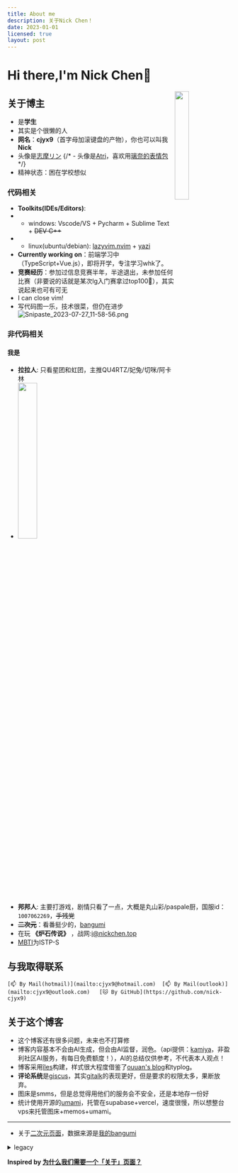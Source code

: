 ```yaml
---
title: About me
description: 关于Nick Chen！
date: 2023-01-01
licensed: true
layout: post
---
```


# Hi there,I'm Nick Chen👋

<img src="https://avatars.githubusercontent.com/u/119087246" style="width:25%;display:block;float:right;"></img>

## 关于博主
- 是**学生**
- 其实是个很懒的人
- **网名**：**cjyx9**（首字母加滚键盘的产物），你也可以叫我**Nick**
- 头像是[志摩リン](https://zh.moegirl.org.cn/zh-hans/%E5%BF%97%E6%91%A9%E5%87%9B)
{/* - 头像是[Atri](https://zh.moegirl.org.cn/ATRI_-My_Dear_Moments-)，喜欢用[璃奈的表情包](https://t.me/addstickers/RinaTennojii) */}
- 精神状态：困在学校想似
### 代码相关
- **Toolkits(IDEs/Editors)**: 
- - windows: Vscode/VS + Pycharm + Sublime Text + ~~DEV C++~~
- - linux(ubuntu/debian): [lazyvim.nvim](https://github.com/LazyVim/LazyVim) + [yazi](https://github.com/sxyazi/yazi)
- **Currently working on**：前端学习中（TypeScript+Vue.js），即将开学，专注学习whk了。
- **竞赛经历**：参加过信息竞赛半年，半途退出，未参加任何比赛（非要说的话就是某次lg入门赛拿过top100🤡），其实说起来也可有可无
- I can close vim!
- 写代码图一乐，技术很菜，但仍在进步
![Snipaste_2023-07-27_11-58-56.png](https://s2.loli.net/2023/07/28/MAt5J6XvsjbSLnu.png)

### 非代码相关
#### 我是
- **拉拉人**: 只看星团和虹团，主推<span class="bg-[#d9db83] dark:!text-black">QU4RTZ</span>/<span class="bg-[#1d1d1d] text-white">妃</span><span class="bg-[#ed7d95]">兔</span>/<span class="bg-[#9ca5b9]">切咪</span>/<span class="bg-[#a664a0]">阿卡林</span>
- <img src="https://s2.loli.net/2023/01/07/Sovy7h2AtnPxpV9.png" style="width:30%;"></img>
- **邦邦人**: 主要打游戏，剧情只看了一点，大概是<span class="bg-[#FF88BB]">丸山彩</span>/paspale厨，国服id：`1007062269`，~~手残党~~
- **~~二次元~~**：看番挺少的，[bangumi](https://bgm.tv/user/cjyx9)
- 在玩 **《炉石传说》** ，战网:i@nickchen.top
- [MBTI](https://www.16personalities.com/ch)为ISTP-S


## 与我取得联系
	[📫 By Mail(hotmail)](mailto:cjyx9@hotmail.com)  [📫 By Mail(outlook)](mailto:cjyx9@outlook.com)   [🐱 By GitHub](https://github.com/nick-cjyx9)

## 关于这个博客

- 这个博客还有很多问题，未来也不打算修
- 博客内容基本不会由AI生成，但会由AI监督，润色。（api提供：[kamiya](https://www.kamiya.dev)，非盈利社区AI服务，有每日免费额度！），AI的总结仅供参考，不代表本人观点！
- 博客采用[îles](https://iles.pages.dev)构建，样式很大程度借鉴了[ouuan's blog](https://ouuan.moe/)和typlog。
- **评论系统**是[giscus](https://giscus.app)，其实[gitalk](https://github.com/gitalk/gitalk)的表现更好，但是要求的权限太多，果断放弃。
- 图床是smms，但是总觉得用他们的服务会不安全，还是本地存一份好
- 统计使用开源的[umami](https://umami.is)，托管在supabase+vercel，速度很慢，所以想整台vps来托管图床+memos+umami。

----------

- 关于[二次元页面](/girls)，数据来源是[我的bangumi](https://bgm.tv/user/cjyx9)

<details>
<summary>legacy</summary>

（TODO:优化这里的样式）
- 暂时使用[**Hugo**](https://gohugo.io)渲染静态页面，主题是[**Stack**](https://github.com/CaiJimmy/hugo-theme-stack)
- **评论系统**：[giscus](giscus.app)
- **搜索系统**：有用[algolia](https://www.algolia.com/developers/)的打算，~~但是文章这么少，真的有必要搜吗~~
- **统计系统**：是自建的[umami](https://umami.is)，托管在vercel+sapabase
- **域名**：有两个eu.org域名，分别用于开发环境和个人网站，欧盟域名的好处就是可以~~白嫖~~[cloudflare](https://cloudflare.com)的服务
- **工作流**：**Typora**/vscode+Markdown All in One写作 -> 推送到github -> **actions**部署到github pages（有换到cloudflare pages的打算） 详见[源代码](https://github.com/nick-cjyx9/hugo-blog)
- 正在学习使用**Vue3**相关的技术栈自己搞一个博客

</details>


**Inspired by [为什么我们需要一个「关于」页面？](https://zuofei.net/5058.html)**
